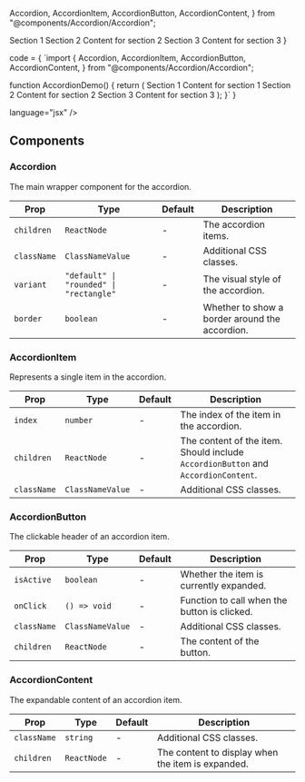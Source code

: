   Accordion,
  AccordionItem,
  AccordionButton,
  AccordionContent,
} from "@components/Accordion/Accordion";

<div style={{marginTop:"16px"}}>
<CodePreview
preview = 
{
<Accordion variant="rounded" border={true}>
  <AccordionItem index={0}>
    <AccordionButton>Section 1</AccordionButton>
    <AccordionContent></AccordionContent>
  </AccordionItem>
  <AccordionItem index={1}>
    <AccordionButton>Section 2</AccordionButton>
    <AccordionContent>Content for section 2</AccordionContent>
  </AccordionItem>
  <AccordionItem index={2}>
    <AccordionButton>Section 3</AccordionButton>
    <AccordionContent>Content for section 3</AccordionContent>
  </AccordionItem>
</Accordion>
} 

code = 
{
`import {
  Accordion,
  AccordionItem,
  AccordionButton,
  AccordionContent,
} from "@components/Accordion/Accordion";

function AccordionDemo() {
  return (
    <Accordion variant="rounded" border={true}>
      <AccordionItem index={0}>
        <AccordionButton>Section 1</AccordionButton>
        <AccordionContent>Content for section 1</AccordionContent>
      </AccordionItem>
      <AccordionItem index={1}>
        <AccordionButton>Section 2</AccordionButton>
        <AccordionContent>Content for section 2</AccordionContent>
      </AccordionItem>
      <AccordionItem index={2}>
        <AccordionButton>Section 3</AccordionButton>
        <AccordionContent>Content for section 3</AccordionContent>
      </AccordionItem>
    </Accordion>
  );
}`
}

language="jsx" 
/>
</div>

## Components

### Accordion

The main wrapper component for the accordion.

| Prop        | Type                                    | Default | Description                                    |
| ----------- | --------------------------------------- | ------- | ---------------------------------------------- |
| `children`  | `ReactNode`                             | -       | The accordion items.                           |
| `className` | `ClassNameValue`                        | -       | Additional CSS classes.                        |
| `variant`   | `"default" \| "rounded" \| "rectangle"` | -       | The visual style of the accordion.             |
| `border`    | `boolean`                               | -       | Whether to show a border around the accordion. |

### AccordionItem

Represents a single item in the accordion.

| Prop        | Type             | Default | Description                                                                       |
| ----------- | ---------------- | ------- | --------------------------------------------------------------------------------- |
| `index`     | `number`         | -       | The index of the item in the accordion.                                           |
| `children`  | `ReactNode`      | -       | The content of the item. Should include `AccordionButton` and `AccordionContent`. |
| `className` | `ClassNameValue` | -       | Additional CSS classes.                                                           |

### AccordionButton

The clickable header of an accordion item.

| Prop        | Type             | Default | Description                                  |
| ----------- | ---------------- | ------- | -------------------------------------------- |
| `isActive`  | `boolean`        | -       | Whether the item is currently expanded.      |
| `onClick`   | `() => void`     | -       | Function to call when the button is clicked. |
| `className` | `ClassNameValue` | -       | Additional CSS classes.                      |
| `children`  | `ReactNode`      | -       | The content of the button.                   |

### AccordionContent

The expandable content of an accordion item.

| Prop        | Type        | Default | Description                                       |
| ----------- | ----------- | ------- | ------------------------------------------------- |
| `className` | `string`    | -       | Additional CSS classes.                           |
| `children`  | `ReactNode` | -       | The content to display when the item is expanded. |
